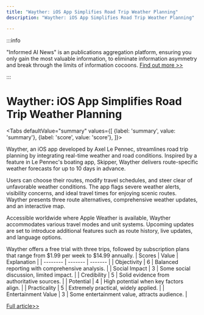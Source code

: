 ```yaml
---
title: "Wayther: iOS App Simplifies Road Trip Weather Planning"
description: "Wayther: iOS App Simplifies Road Trip Weather Planning"

---
```



:::info

"Informed AI News" is an publications aggregation platform, ensuring you only gain the most valuable information, to eliminate information asymmetry and break through the limits of information cocoons.  [Find out more >>](/)

:::

# Wayther: iOS App Simplifies Road Trip Weather Planning


<Tabs
	defaultValue="summary"
	values={[
	{label: 'summary', value: 'summary'},
	{label: 'score', value: 'score'},
]}>
<TabItem value="summary">


Wayther, an iOS app developed by Axel Le Pennec, streamlines road trip planning by integrating real-time weather and road conditions. Inspired by a feature in Le Pennec's boating app, Skipper, Wayther delivers route-specific weather forecasts for up to 10 days in advance.

Users can choose their routes, modify travel schedules, and steer clear of unfavorable weather conditions. The app flags severe weather alerts, visibility concerns, and ideal travel times for enjoying scenic routes. Wayther presents three route alternatives, comprehensive weather updates, and an interactive map.

Accessible worldwide where Apple Weather is available, Wayther accommodates various travel modes and unit systems. Upcoming updates are set to introduce additional features such as route history, live updates, and language options.

Wayther offers a free trial with three trips, followed by subscription plans that range from $1.99 per week to $14.99 annually.
</TabItem>
<TabItem value="score">
	| Scores     | Value   | Explanation |
	| -------- | ------- | ------- |
	| Objectivity  | 6    | Balanced reporting with comprehensive analysis.    |
	| Social Impact | 3     | Some social discussion, limited impact.    |
	| Credibility    | 5    | Solid evidence from authoritative sources.    |
	| Potential    | 4    | High potential when key factors align.    |
	| Practicality    | 5    | Extremely practical, widely applied.    |
	| Entertainment Value    | 3    | Some entertainment value, attracts audience.    |
</TabItem>
</Tabs>

[Full article>>](https://techcrunch.com/2024/07/09/meet-wayther-an-ios-weather-forecast-app-designed-specifically-for-road-trips/)
